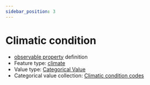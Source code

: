 ```yaml
---
sidebar_position: 3
---
```



# Climatic condition

- [observable property](/viewers/dawe-vocabs?uri=https://linked.data.gov.au/def/test/dawe-cv/dee23df7-4445-424f-b361-b2e0182be950) definition
- Feature type: [climate](http://linked.data.gov.au/def/tern-cv/6d40d71e-58cd-4f75-8304-40c01fe5f74c)
- Value type: [Categorical Value](https://w3id.org/tern/ontologies/tern/CategoricalValue)
- Categorical value collection: [Climatic condition codes](/viewers/dawe-vocabs?uri=https://linked.data.gov.au/def/test/dawe-cv/2ebfee89-92db-44b3-bb89-06dd92798ae6)

<Example protocolModule="plot-description" observableProperty="https://linked.data.gov.au/def/test/dawe-cv/dee23df7-4445-424f-b361-b2e0182be950" />
